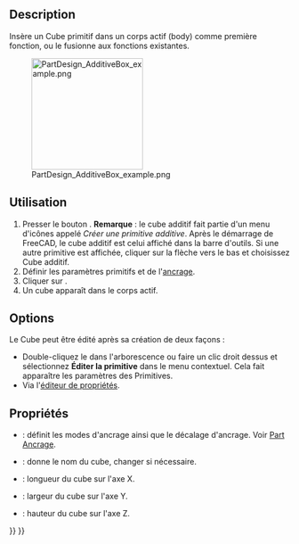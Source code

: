 <languages/>

{{Docnav/fr
|[[PartDesign_AdditiveHelix/fr|Hélice additive]]
|[[PartDesign_AdditiveCylinder/fr|Cylindre additif]]
|[[PartDesign_Workbench/fr|Atelier PartDesign]]
|IconL=PartDesign_AdditiveHelix.svg
|IconR=PartDesign_AdditiveCylinder.svg
|IconC=Workbench_PartDesign.svg
}}

{{GuiCommand/fr
|Name=PartDesign AdditiveBox
|Name/fr=PartDesign Cube additif
|MenuLocation=PartDesign → Créer une primitive additive → Cube additif
|Workbenches=[[PartDesign_Workbench/fr|PartDesign]]
|Version=0.17
|SeeAlso=[[PartDesign_CompPrimitiveAdditive/fr|PartDesign Primitives additives]], [[PartDesign_SubtractiveBox/fr|PartDesign Primitives Cube soustractif]]
}}

==Description==

Insère un Cube primitif dans un corps actif (body) comme première fonction, ou le fusionne aux fonctions existantes.

[[File:PartDesign_AdditiveBox_example.png|200px]]

<span id="Usage"></span>
==Utilisation==

<div class="mw-translate-fuzzy">
# Presser le bouton {{Button|[[Image:PartDesign AdditiveBox.svg|24px]] '''Cube additif'''}}. '''Remarque''' : le cube additif fait partie d'un menu d'icônes appelé ''Créer une primitive additive''. Après le démarrage de FreeCAD, le cube additif est celui affiché dans la barre d'outils. Si une autre primitive est affichée, cliquer sur la flèche vers le bas et choisissez Cube additif.
# Définir les paramètres primitifs et de l'[[Part_EditAttachment/fr|ancrage]].
# Cliquer sur {{Button|OK}}. 
# Un cube apparaît dans le corps actif.
</div>

<span id="Options"></span>
== Options ==

Le Cube peut être édité après sa création de deux façons :
* Double-cliquez le dans l'arborescence ou faire un clic droit dessus et sélectionnez '''Éditer la primitive''' dans le menu contextuel. Cela fait apparaître les paramètres des Primitives. 
* Via l'[[Property_editor/fr|éditeur de propriétés]].

<span id="Properties"></span>
==Propriétés==

* {{PropertyData|Attachment}} : définit les modes d'ancrage ainsi que le décalage d'ancrage. Voir [[Part_EditAttachment/fr|Part Ancrage]].
* {{PropertyData|Label}} : donne le nom du cube, changer si nécessaire.
* {{PropertyData|Length}} : longueur du cube sur l'axe X.
* {{PropertyData|Width}} : largeur du cube sur l'axe Y.
* {{PropertyData|Height}} : hauteur du cube sur l'axe Z.


{{Docnav/fr
|[[PartDesign_AdditiveHelix/fr|Hélice additive]]
|[[PartDesign_AdditiveCylinder/fr|Cylindre additif]]
|[[PartDesign_Workbench/fr|Atelier PartDesign]]
|IconL=PartDesign_AdditiveHelix.svg
|IconR=PartDesign_AdditiveCylinder.svg
|IconC=Workbench_PartDesign.svg
}}

{{PartDesign_Tools_navi{{#translation:}}}}
{{Userdocnavi{{#translation:}}}}